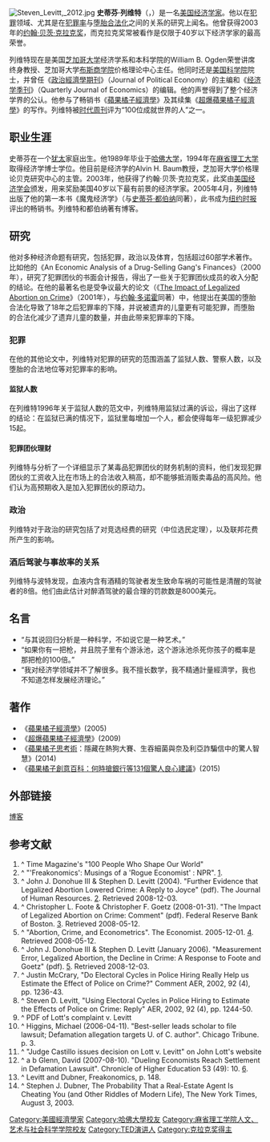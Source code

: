 [[File:Steven_Levitt,_2012.jpg|thumb]]
'''史蒂芬·列维特'''（'''{{lang|en|Steven David Levitt}}'''，{{bd|1967年|5月29日||}}）是一名[[美国|美国]][[经济学家|经济学家]]。他以在[[犯罪|犯罪]]领域、尤其是在[[犯罪率|犯罪率]]与[[堕胎合法化|堕胎合法化]]之间的关系的研究上闻名。他曾获得2003年的[[约翰·贝茨·克拉克奖|约翰·贝茨·克拉克奖]]，而克拉克奖常被看作是仅限于40岁以下经济学家的最高荣誉。

列维特现在是美国[[芝加哥大学|芝加哥大学]]经济学系和本科学院的William B. Ogden荣誉讲席终身教授、芝加哥大学[[布斯商学院|布斯商学院]]价格理论中心主任。他同时还是[[美国科学院|美国科学院]]院士，并曾任《[[政治經濟學期刊|政治經濟學期刊]]》（Journal of Political Economy）的主编和《[[经济学季刊|经济学季刊]]》（Quarterly Journal of Economics）的编辑。他的声誉得到了整个经济学界的公认。他参与了畅销书《[[蘋果橘子經濟學|蘋果橘子經濟學]]》及其续集《[[超级魔鬼經濟學|超爆蘋果橘子經濟學]]》的写作。列维特被[[时代周刊|时代周刊]]评为“100位成就世界的人”之一。

==职业生涯== 
史蒂芬在一个[[犹太|犹太]]家庭出生。他1989年毕业于[[哈佛大学|哈佛大学]]，1994年在[[麻省理工大学|麻省理工大学]]取得经济学博士学位。他目前是经济学的Alvin H. Baum教授，芝加哥大学价格理论贝克研究中心的主管。2003年，他获得了约翰·贝茨·克拉克奖，此奖由[[美国经济学会|美国经济学会]]颁发，用来奖励美国40岁以下最有前景的经济学家。2005年4月，列维特出版了他的第一本书《魔鬼经济学》（与[[史蒂芬·都伯纳|史蒂芬·都伯纳]]同著），此书成为[[纽约时报|纽约时报]]评出的畅销书。列维特和都伯纳著有博客。

==研究==
他对多种经济命题有研究，包括犯罪，政治以及体育，包括超过60部学术著作。比如他的《An Economic Analysis of a Drug-Selling Gang's Finances》（2000年），研究了犯罪团伙的书面会计报告，得出了一些关于犯罪团伙成员的收入分配的结论。在他的最著名也是受争议最大的论文（《[[The_Impact_of_Legalized_Abortion_on_Crime|The Impact of Legalized Abortion on Crime]]》（2001年），与[[约翰·多诺霍|约翰·多诺霍]]同著）中，他提出在美国的堕胎合法化导致了18年之后犯罪率的下降，并说被遗弃的儿童更有可能犯罪，而堕胎的合法化减少了遗弃儿童的数量，并由此带来犯罪率的下降。

===犯罪===
在他的其他论文中，列维特对犯罪的研究的范围涵盖了监狱人数、警察人数，以及堕胎的合法地位等对犯罪率的影响。

====监狱人数====
在列维特1996年关于监狱人数的范文中，列维特用监狱过满的诉讼，得出了这样的结论：在监狱已满的情况下，监狱里每增加一个人，都会使得每年一级犯罪减少15起。

====犯罪团伙理财====
列维特与{{le|Sudhir Venkatesh}}分析了一个详细显示了某毒品犯罪团伙的财务机制的资料，他们发现犯罪团伙的工资收入比在市场上的合法收入稍高，却不能够抵消贩卖毒品的高风险。他们认为高预期收入是加入犯罪团伙的原动力。

===政治===
列维特对于政治的研究包括了对竞选经费的研究（中位选民定理），以及联邦花费所产生的影响。

===酒后驾驶与事故率的关系===
列维特与波特发现，血液内含有酒精的驾驶者发生致命车祸的可能性是清醒的驾驶者的8倍。他们由此估计对醉酒驾驶的最合理的罚款数是8000美元。

==名言==
*“与其说回归分析是一种科学，不如说它是一种艺术。”
*“如果你有一把枪，并且院子里有个游泳池，这个游泳池杀死你孩子的概率是那把枪的100倍。”
*“我对经济学领域并不了解很多。我不擅长数学，我不精通計量經濟学，我也不知道怎样发展经济理论。”

==著作==
*《[[蘋果橘子經濟學|蘋果橘子經濟學]]》(2005)
*《[[超爆蘋果橘子經濟學|超爆蘋果橘子經濟學]]》(2009)
*《[[蘋果橘子思考術|蘋果橘子思考術]]：隱藏在熱狗大賽、生吞細菌與奈及利亞詐騙信中的驚人智慧》(2014)
*《[[蘋果橘子創意百科：何時搶銀行等131個驚人良心建議|蘋果橘子創意百科：何時搶銀行等131個驚人良心建議]]》(2015)

==外部链接==
[http://www.freakonomics.com 博客]{{Wayback|url=http://www.freakonomics.com/ |date=20200927064456 }}

==参考文献==
#^ Time Magazine's "100 People Who Shape Our World" 
#^ "'Freakonomics': Musings of a 'Rogue Economist' : NPR". [http://www.npr.org/templates/story/story.php?storyId=4583937]{{Wayback|url=http://www.npr.org/templates/story/story.php?storyId=4583937 |date=20090123184912 }}.  
#^ John J. Donohue III & Stephen D. Levitt (2004). "Further Evidence that Legalized Abortion Lowered Crime: A Reply to Joyce" (pdf). The Journal of Human Resources. [http://pricetheory.uchicago.edu/levitt/Papers/DonohueLevittReply2004.pdf]{{Wayback|url=http://pricetheory.uchicago.edu/levitt/Papers/DonohueLevittReply2004.pdf |date=20090920062425 }}. Retrieved 2008-12-03.  
#^ Christopher L. Foote & Christopher F. Goetz (2008-01-31). "The Impact of Legalized Abortion on Crime: Comment" (pdf). Federal Reserve Bank of Boston. [http://www.bos.frb.org/economic/wp/wp2005/wp0515.pdf]{{Wayback|url=http://www.bos.frb.org/economic/wp/wp2005/wp0515.pdf |date=20090930144027 }}. Retrieved 2008-05-12.  
#^ "Abortion, Crime, and Econometrics". The Economist. 2005-12-01. [http://www.economist.com/finance/PrinterFriendly.cfm?story_id=5246700]{{Wayback|url=http://www.economist.com/finance/PrinterFriendly.cfm?story_id=5246700 |date=20100131071437 }}. Retrieved 2008-05-12.  
#^ John J. Donohue III & Stephen D. Levitt (January 2006). "Measurement Error, Legalized Abortion, the Decline in Crime: A Response to Foote and Goetz" (pdf). [http://pricetheory.uchicago.edu/levitt/Papers/ResponseToFooteGoetz2006.pdf]{{Wayback|url=http://pricetheory.uchicago.edu/levitt/Papers/ResponseToFooteGoetz2006.pdf |date=20090930144027 }}. Retrieved 2008-12-03.  
#^ Justin McCrary, "Do Electoral Cycles in Police Hiring Really Help us Estimate the Effect of Police on Crime?" Comment AER, 2002, 92 (4), pp. 1236-43. 
#^ Steven D. Levitt, "Using Electoral Cycles in Police Hiring to Estimate the Effects of Police on Crime: Reply" AER, 2002, 92 (4), pp. 1244-50. 
#^ PDF of Lott's complaint v. Levitt 
#^ Higgins, Michael (2006-04-11). "Best-seller leads scholar to file lawsuit; Defamation allegation targets U. of C. author". Chicago Tribune. p. 3.  
#^ "Judge Castillo issues decision on Lott v. Levitt" on John Lott's website 
#^ a b Glenn, David (2007-08-10). "Dueling Economists Reach Settlement in Defamation Lawsuit". Chronicle of Higher Education 53 (49): 10. [http://chronicle.com/daily/2007/07/2007073003n.htm]{{Wayback|url=http://chronicle.com/daily/2007/07/2007073003n.htm |date=20090703140612 }}.  
#^ Levitt and Dubner, Freakonomics, p. 148. 
#^ Stephen J. Dubner, The Probability That a Real-Estate Agent Is Cheating You (and Other Riddles of Modern Life), The New York Times, August 3, 2003.

{{John Bates Clark Medal recipients}}

{{Authority control}}
{{DEFAULTSORT:Levitt, Steven}}

[[Category:美國經濟學家|Category:美國經濟學家]]
[[Category:哈佛大學校友|Category:哈佛大學校友]]
[[Category:麻省理工学院人文、艺术与社会科学学院校友|Category:麻省理工学院人文、艺术与社会科学学院校友]]
[[Category:TED演讲人|Category:TED演讲人]]
[[Category:克拉克奖得主|Category:克拉克奖得主]]